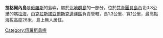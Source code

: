 '''拉格爾內島'''是[[俄羅斯|俄羅斯]]的島嶼，屬於[[北地群島|北地群島]]的一部分，位於[[共青團員島|共青團員島]]西北0.8公里的[[喀拉海|喀拉海]]，由[[克拉斯諾亞爾斯克邊疆區|克拉斯諾亞爾斯克邊疆區]]負責管轄，長1.3公里、寬1公里，最高點海拔高度26米，島上無人居住。

{{Russia-geo-stub}}
[[Category:俄羅斯島嶼|Category:俄羅斯島嶼]]